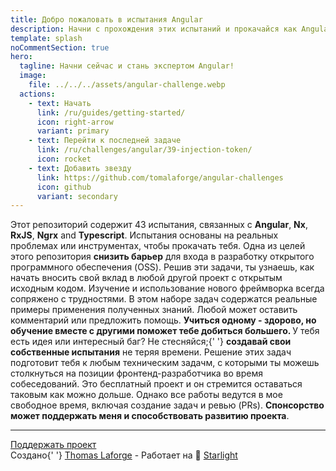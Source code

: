 ```yaml
---
title: Добро пожаловать в испытания Angular
description: Начни с прохождения этих испытаний и прокачайcя как Angular фронтенд инженер.
template: splash
noCommentSection: true
hero:
  tagline: Начни сейчас и стань экспертом Angular!
  image:
    file: ../../../assets/angular-challenge.webp
  actions:
    - text: Начать
      link: /ru/guides/getting-started/
      icon: right-arrow
      variant: primary
    - text: Перейти к последней задаче
      link: /ru/challenges/angular/39-injection-token/
      icon: rocket
    - text: Добавить звезду
      link: https://github.com/tomalaforge/angular-challenges
      icon: github
      variant: secondary
---
```



<CardGrid>
<Card title="43 Испытания">
  Этот репозиторий содержит 43 испытания, связанных с <b>Angular</b>, <b>Nx</b>, <b>RxJS</b>, <b>Ngrx</b> and <b>Typescript</b>.
  Испытания основаны на реальных проблемах или инструментах, чтобы прокачать тебя.
</Card>

<Card title="Стань мейнтейнером открытого программного обеспечения (OSS)">
  Одна из целей этого репозитория <b>снизить барьер</b> для входа в разработку
  открытого программного обеспечения (OSS). Решив эти задачи, ты узнаешь,
  как начать вносить свой вклад в любой другой проект с открытым исходным кодом.
</Card>

<Card title="Учись вместе с другими">
  Изучение и использование нового фреймворка всегда сопряжено с трудностями.
  В этом наборе задач содержатся реальные примеры применения полученных знаний.
  Любой может оставить комментарий или предложить помощь.
  <b>
    Учиться одному - здорово, но обучение вместе с другими поможет тебе добиться большего.
  </b>
</Card>

<Card title="Вноси свой вклад">
  У тебя есть идея или интересный баг? Не стесняйся;{' '}
  <b>создавай свои  собственные испытания</b> не теряя времени.
</Card>

<Card title="Подготовься к собеседованию">
  Решение этих задач подготовит тебя к любым техническим задачм, с которыми ты
  можешь столкнуться на позиции фронтенд-разработчика во время собеседований.
</Card>

<Card title="Поддержка">
  Это бесплатный проект и он стремится оставаться таковым как можно дольше.
  Однако все работы ведутся в мое свободное время, включая создание задач и ревью (PRs).
  <b>Спонсорство может поддержать меня и способствовать развитию проекта</b>.
</Card>

</CardGrid>

---

<div class="article-footer">
  <a href="https://github.com/sponsors/tomalaforge" alt="Sponsor link">
    <MyIcon name="fillHeart" size="1.2rem" color="white" />
    Поддержать проект
  </a>
</div>

<div class="main-page-footer">
  Создано{' '}
  <a href="https://github.com/tomalaforge?tab=repositories">Thomas Laforge</a> -
  Работает на 🌟 <a href="https://starlight.astro.build/">Starlight</a>
</div>
